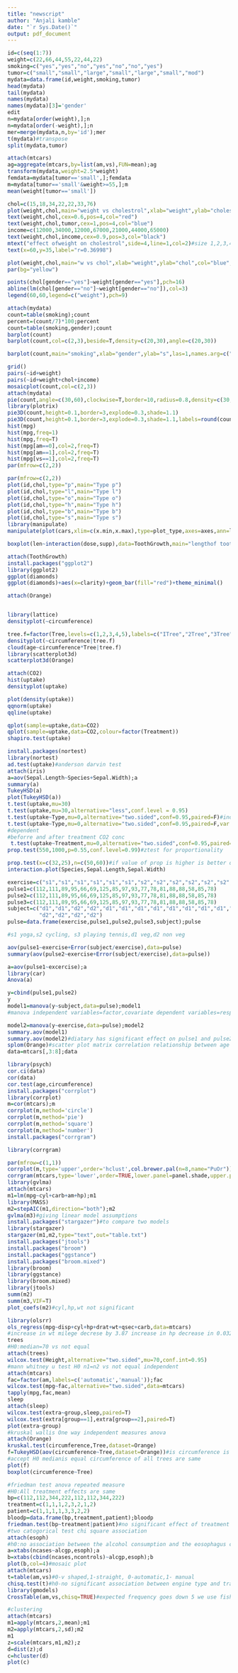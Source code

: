 ---
title: "newscript"
author: "Anjali kamble"
date: "`r Sys.Date()`"
output: pdf_document
---

```{r}
id=c(seq(1:7))
weight=c(22,66,44,55,22,44,22)
smoking=c("yes","yes","no","yes","no","no","yes")
tumor=c("small","small","large","small","large","small","mod")
mydata=data.frame(id,weight,smoking,tumor)
head(mydata)
tail(mydata)
names(mydata)
names(mydata)[3]='gender'
edit
n=mydata[order(weight),];n
n=mydata[order(-weight),];n
mer=merge(mydata,n,by='id');mer
t(mydata)#transpose
split(mydata,tumor)

attach(mtcars)
ag=aggregate(mtcars,by=list(am,vs),FUN=mean);ag
transform(mydata,weight=2.5*weight)
femdata=mydata[tumor=='small',];femdata
m=mydata[tumor=='small'&weight>=55,];m
mean(weight[tumor=='small'])

chol=c(15,18,34,22,22,33,76)
plot(weight,chol,main="weight vs cholestrol",xlab="weight",ylab="cholestrol",col="red",las=3)#orientation of x and y axis numbers
text(weight,chol,cex=0.6,pos=4,col="red")
text(weight,chol,tumor,cex=1,pos=4,col="blue")
income=c(12000,34000,12000,67000,21000,44000,65000)
text(weight,chol,income,cex=0.9,pos=3,col="black")
mtext("effect ofweight on cholestrol",side=4,line=1,col=2)#size 1,2,3,4
text(x=60,y=35,label="r=0.36998")

plot(weight,chol,main="w vs chol",xlab="weight",ylab="chol",col="blue",las=1,col.main=2,font.main=3,col.axis=4,col.lab=3)
par(bg="yellow")

points(chol[gender=="yes"]~weight[gender=="yes"],pch=16)
abline(lm(chol[gender=="no"]~weight[gender=="no"]),col=3)
legend(60,60,legend=c("weight"),pch=9)

attach(mydata)
count=table(smoking);count
percent=(count/7)*100;percent
count=table(smoking,gender);count
barplot(count)
barplot(count,col=c(2,3),beside=T,density=c(20,30),angle=c(20,30))

barplot(count,main="smoking",xlab="gender",ylab="s",las=1,names.arg=c("no","yes"),legend=rownames(count),space=0.3,col=c("darkblue","red"))

grid()
pairs(~id+weight)
pairs(~id+weight+chol+income)
mosaicplot(count,col=c(2,3))
attach(mydata)
pie(count,angle=c(30,60),clockwise=T,border=10,radius=0.8,density=c(30,60))
library(plotrix)
pie3D(count,height=0.1,border=3,explode=0.3,shade=1.1)
pie3D(count,height=0.1,border=3,explode=0.3,shade=1.1,labels=round(count/7,digit=2))
hist(mpg)
hist(mpg,freq=1)
hist(mpg,freq=T)
hist(mpg[am==0],col=2,freq=T)
hist(mpg[am==1],col=2,freq=T)
hist(mpg[vs==1],col=2,freq=T)
par(mfrow=c(2,2))

par(mfrow=c(2,2))
plot(id,chol,type="p",main="Type p")
plot(id,chol,type="l",main="Type l")
plot(id,chol,type="o",main="Type o")
plot(id,chol,type="h",main="Type h")
plot(id,chol,type="b",main="Type b")
plot(id,chol,type="s",main="Type s")
library(manipulate)
manipulate(plot(cars,xlim=c(x.min,x.max),type=plot_type,axes=axes,ann=label),x.min=slider(0,15),x.max=slider(15,30,initial=25),plot_type=picker("p","l","b"),axes=checkbox(TRUE,"Axes"),label=checkbox(TRUE,"Labels"))

boxplot(len~interaction(dose,supp),data=ToothGrowth,main="lengthof tooths",xlab="interaction of dose and supp",ylab="tooth length",horizontal=T,col=c(2,3,4))

attach(ToothGrowth)
install.packages("ggplot2")
library(ggplot2)
ggplot(diamonds)
ggplot(diamonds)+aes(x=clarity)+geom_bar(fill="red")+theme_minimal()

attach(Orange)


library(lattice)
densityplot(~circumference)

tree.f=factor(Tree,levels=c(1,2,3,4,5),labels=c("ITree","2Tree","3Tree","4Tree","5Tree"))
densityplot(~circumference|tree.f)
cloud(age~circumference*Tree|tree.f)
library(scatterplot3d)
scatterplot3d(Orange)

attach(CO2)
hist(uptake)
densityplot(uptake)

plot(density(uptake))
qqnorm(uptake)
qqline(uptake)

qplot(sample=uptake,data=CO2)
qplot(sample=uptake,data=CO2,colour=factor(Treatment))
shapiro.test(uptake)

install.packages(nortest)
library(nortest)
ad.test(uptake)#anderson darvin test
attach(iris)
a=aov(Sepal.Length~Species+Sepal.Width);a
summary(a)
TukeyHSD(a)
plot(TukeyHSD(a))
t.test(uptake,mu=30)
t.test(uptake,mu=30,alternative="less",conf.level = 0.95)
t.test(uptake~Type,mu=0,alternative="two.sided",conf=0.95,paired=F)#independent
t.test(uptake~Type,mu=0,alternative="two.sided",conf=0.95,paired=F,var.equal=F)
#dependent
#beforre and after treatment CO2 conc
 t.test(uptake~Treatment,mu=0,alternative="two.sided",conf=0.95,paired=T)
prop.test(550,1000,p=0.55,conf.level=0.99)#ztest for proportionality

prop.test(x=c(32,25),n=c(50,60))#if value of prop is higher is better quality
interaction.plot(Species,Sepal.Length,Sepal.Width)

exercise=c("s1","s1","s1","s1","s1","s1","s2","s2","s2","s2","s2","s2","s3","s3","s3","s3","s3","s3")
pulse1=c(112,111,89,95,66,69,125,85,97,93,77,78,81,88,88,58,85,78)
pulse2=c(112,111,89,95,66,69,125,85,97,93,77,78,81,88,88,58,85,78)
pulse3=c(112,111,89,95,66,69,125,85,97,93,77,78,81,88,88,58,85,78)
subject=c("d1","d1","d2","d2","d1","d1","d1","d1","d1","d1","d1","d1","d1","d1",
          "d2","d2","d2","d2")
pulse=data.frame(exercise,pulse1,pulse2,pulse3,subject);pulse

#s1 yoga,s2 cycling, s3 playing tennis,d1 veg,d2 non veg

aov(pulse1~exercise+Error(subject/exercise),data=pulse)
summary(aov(pulse2~exercise+Error(subject/exercise),data=pulse))

a=aov(pulse1~excercise);a
library(car)
Anova(a)

y=cbind(pulse1,pulse2)
y
model1=manova(y~subject,data=pulse);model1
#manova independent variables=factor,covariate dependent variables=response,response

model2=manova(y~exercise,data=pulse);model2
summary.aov(model1)
summary.aov(model2)#diatary has significant effect on pulse1 and pulse2, exercise has sign on pulse1 and pulse2
splom(Orange)#scatter plot matrix correlation relationship between age and circumference
data=mtcars[,3:8];data

library(psych)
cor.ci(data)
cor(data)
cor.test(age,circumference)
install.packages("corrplot")
library(corrplot)
m=cor(mtcars);m
corrplot(m,method='circle')
corrplot(m,method='pie')
corrplot(m,method='square')
corrplot(m,method='number')
install.packages("corrgram")

library(corrgram)

par(mfrow=c(1,1))
corrplot(m,type='upper',order='hclust',col.brewer.pal(n=8,name="PuOr"))
corrgram(mtcars,type='lower',order=TRUE,lower.panel=panel.shade,upper.panel=panel.pie,text.panel=panel.txt,main="Car Milege")
library(gvlma)
attach(mtcars)
m1=lm(mpg~cyl+carb+am+hp);m1
library(MASS)
m2=stepAIC(m1,direction="both");m2
gvlma(m3)#giving linear model assumptions
install.packages("stargazer")#to compare two models
library(stargazer)
stargazer(m1,m2,type="text",out="table.txt")
install.packages("jtools")
install.packages("broom")
install.packages("ggstance")
install.packages("broom.mixed")
library(broom)
library(ggstance)
library(broom.mixed)
library(jtools)
summ(m2)
summ(m3,VIF=T)
plot_coefs(m2)#cyl,hp,wt not significant

library(olsrr)
ols_regress(mpg~disp+cyl+hp+drat+wt+qsec+carb,data=mtcars)
#increase in wt milege decrese by 3.87 increase in hp decrease in 0.032 milege
trees
#H0:median=70 vs not equal
attach(trees)
wilcox.test(Height,alternative="two.sided",mu=70,conf.int=0.95)
#mann whitney u test H0 n1=n2 vs not equal independent
attach(mtcars)
fac=factor(am,labels=c('automatic','manual'));fac
wilcox.test(mpg~fac,alternative="two.sided",data=mtcars)
tapply(mpg,fac,mean)
sleep
attach(sleep)
wilcox.test(extra~group,sleep,paired=T)
wilcox.test(extra[group==1],extra[group==2],paired=T)
plot(extra~group)
#kruskal wallis One way independent measures anova
attach(Orange)
kruskal.test(circumference,Tree,dataset=Orange)
f=TukeyHSD(aov(circumference~Tree,dataset=Orange))#is circumference is different in five types of trees
#accept H0 medianis equal circumference of all trees are same
plot(f)
boxplot(circumference~Tree)

#friedman test anova repeated measure
#H0:All treatment effects are same
bp=c(112,112,344,222,112,112,344,222)
treatment=c(1,1,1,2,3,2,1,2)
patient=c(1,1,1,1,3,3,2,2)
bloodp=data.frame(bp,treatment,patient);bloodp
friedman.test(bp~treatment|patient)#no significant effect of treatment on bp when we are blocking the patient
#two catogorical test chi square association
attach(esoph)
#h0:no association between the alcohol consumption and the eosophagus cansor vs there is association
a=xtabs(ncases~alcgp,esoph);a
b=xtabs(cbind(ncases,ncontrols)~alcgp,esoph);b
plot(b,col=4)#mosaic plot
attach(mtcars)
t=table(am,vs)#0-v shaped,1-straight, 0-automatic,1- manual
chisq.test(t)#h0-no significant association between engine type and transmission
library(gmodels)
CrossTable(am,vs,chisq=TRUE)#expected frequency goes down 5 we use fisher testS

#clustering
attach(mtcars)
m1=apply(mtcars,2,mean);m1
m2=apply(mtcars,2,sd);m2
m1
z=scale(mtcars,m1,m2);z
d=dist(z);d
c=hcluster(d)
plot(c)

```

